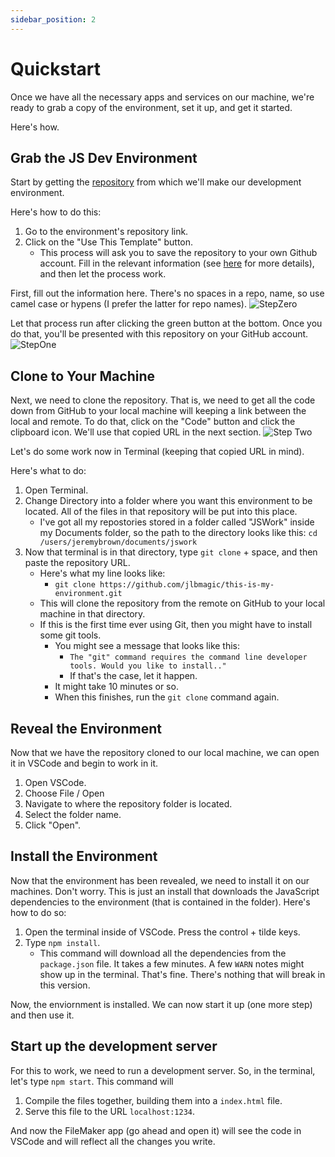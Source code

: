 ```yaml
---
sidebar_position: 2
---
```


# Quickstart
Once we have all the necessary apps and services on our machine, we're ready to grab a copy of the environment, set it up, and get it started. 

Here's how.
## Grab the JS Dev Environment

Start by getting the [repository](intro/misc/what-is-repo.mdx) from which we'll make our development environment.

Here's how to do this:

1. Go to the environment's repository link.
2. Click on the "Use This Template" button.
    - This process will ask you to save the repository to your own Github account. Fill in the relevant information (see [here](intro/misc/what-is-repo.mdx) for more details), and then let the process work.

First, fill out the information here. There's no spaces in a repo, name, so use camel case or hypens (I prefer the latter for repo names).
![StepZero](/img/StepZero.png)

Let that process run after clicking the green button at the bottom. Once you do that, you'll be presented with this repository on your GitHub account.
![StepOne](/img/stepOne.png)

## Clone to Your Machine
Next, we need to clone the repository. That is, we need to get all the code down from GitHub to your local machine will keeping a link between the local and remote. To do that, click on the "Code" button and click the clipboard icon. We'll use that copied URL in the next section. 
![Step Two](/img/Clone.png)

Let's do some work now in Terminal (keeping that copied URL in mind).

Here's what to do:
1. Open Terminal.
2. Change Directory into a folder where you want this environment to be located. All of the files in that repository will be put into this place. 
    - I've got all my repostories stored in a folder called "JSWork" inside my Documents folder, so the path to the directory looks like this: 
    `cd /users/jeremybrown/documents/jswork`
3. Now that terminal is in that directory, type `git clone` + space, and then paste the repository URL. 
    - Here's what my line looks like: 
        - `git clone https://github.com/jlbmagic/this-is-my-environment.git`
    - This will clone the repository from the remote on GitHub to your local machine in that directory.
    - If this is the first time ever using Git, then you might have to install some git tools. 
        - You might see a message that looks like this:
            -  `The "git" command requires the command line developer tools. Would you like to install.."` 
            - If that's the case, let it happen. 
        - It might take 10 minutes or so. 
        - When this finishes, run the `git clone` command again.

## Reveal the Environment
Now that we have the repository cloned to our local machine, we can open it in VSCode and begin to work in it.

1. Open VSCode.
2. Choose File / Open
3. Navigate to where the repository folder is located. 
4. Select the folder name.
5. Click "Open".

## Install the Environment

Now that the environment has been revealed, we need to install it on our machines. Don't worry. This is just an install that downloads the JavaScript dependencies to the environment (that is contained in the folder). Here's how to do so:
1. Open the terminal inside of VSCode. Press the control + tilde keys.
2. Type `npm install`.
     - This command will download all the dependencies from the `package.json` file. It takes a few minutes. A few `WARN` notes might show up in the terminal. That's fine. There's nothing that will break in this version.

Now, the enviornment is installed. We can now start it up (one more step) and then use it.

## Start up the development server

For this to work, we need to run a development server. So, in the terminal, let's type `npm start`. This command will  
   
1. Compile the files together, building them into a `index.html` file.
2. Serve this file to the URL `localhost:1234`.

And now the FileMaker app (go ahead and open it) will see the code in VSCode and will reflect all the changes you write.
